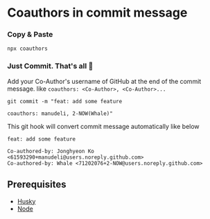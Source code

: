 
# Coauthors in commit message

<Steps>

### Copy & Paste

```shell filename=".husky/prepare-commit-msg"
npx coauthors
```

### Just Commit. That's all 🎉

Add your Co-Author's username of GitHub at the end of the commit message.
like `coauthors: <Co-Author>, <Co-Author>...`

```shell /coauthors: manudeli, 2-NOW(Whale)/
git commit -m "feat: add some feature

coauthors: manudeli, 2-NOW(Whale)"
```

This git hook will convert commit message automatically like below

```ansi /Co-authored-by: Jonghyeon Ko <61593290+manudeli@users.noreply.github.com>/ /Co-authored-by: Whale <71202076+2-NOW@users.noreply.github.com>/
feat: add some feature

Co-authored-by: Jonghyeon Ko <61593290+manudeli@users.noreply.github.com>
Co-authored-by: Whale <71202076+2-NOW@users.noreply.github.com>
```

</Steps>

## Prerequisites

- [Husky](https://typicode.github.io/husky/get-started.html)
- [Node](https://nodejs.org/)
